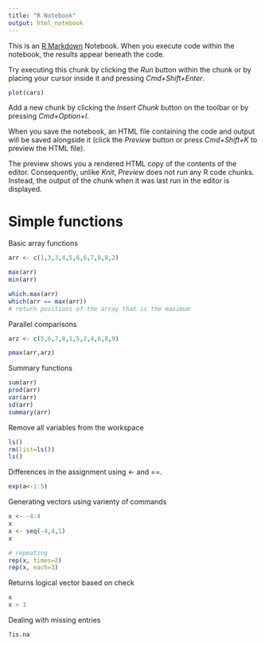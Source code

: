```yaml
---
title: "R Notebook"
output: html_notebook
---
```


This is an [R Markdown](http://rmarkdown.rstudio.com) Notebook. When you execute code within the notebook, the results appear beneath the code. 

Try executing this chunk by clicking the *Run* button within the chunk or by placing your cursor inside it and pressing *Cmd+Shift+Enter*. 

```r
plot(cars)
```


Add a new chunk by clicking the *Insert Chunk* button on the toolbar or by pressing *Cmd+Option+I*.

When you save the notebook, an HTML file containing the code and output will be saved alongside it (click the *Preview* button or press *Cmd+Shift+K* to preview the HTML file). 

The preview shows you a rendered HTML copy of the contents of the editor. Consequently, unlike *Knit*, *Preview* does not run any R code chunks. Instead, the output of the chunk when it was last run in the editor is displayed.

# Simple functions

Basic array functions

```r
arr <- c(1,3,3,4,5,6,6,7,8,8,2)

max(arr)
min(arr)

which.max(arr)
which(arr == max(arr)) 
# return positions of the array that is the maximum
```


Parallel comparisons

```r
arz <- c(5,6,7,8,1,5,2,4,6,8,9)

pmax(arr,arz)
```


Summary functions

```r
sum(arr)
prod(arr)
var(arr)
sd(arr)
summary(arr)
```

Remove all variables from the workspace

```r
ls()
rm(list=ls())
ls()
```

Differences in the assignment using <- and ==. 

```r
exp(a<-1:5)
```

Generating vectors using varienty of commands

```r
x <- -4:4
x
x <- seq(-4,4,1)
x

# repeating 
rep(x, times=2)
rep(x, each=3)
```

Returns logical vector based on check

```r
x
x > 1
```

Dealing with missing entries

```r
?is.na
```


